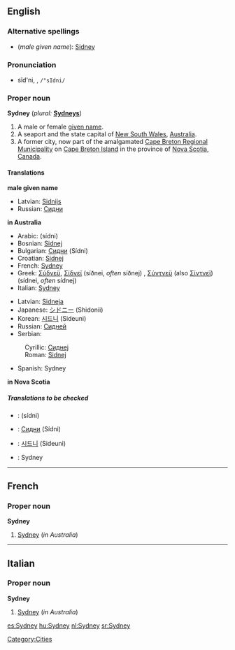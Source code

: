 ==English==

===Alternative spellings===
*(''male given name''): [[Sidney]]

===Pronunciation===
*sĭd'ni, {{IPAchar|/ˈsɪdni/}}, <tt>/"sIdni/</tt>

===Proper noun===
'''Sydney''' (''plural:'' '''[[Sydneys]]''')
 
# A male or female [[given name]].
# A seaport and the state capital of [[New South Wales]], [[Australia]].
# A former city, now part of the amalgamated [[Cape Breton Regional Municipality]] on [[Cape Breton Island]] in the province of [[Nova Scotia]], [[Canada]]. 

====Translations====
'''male given name'''
{{top}}
{{mid}}
*Latvian: [[Sidnijs]] {{m}}
*Russian: [[Сидни]] {{m}}
{{bottom}}

'''in Australia'''
{{top}}
*Arabic: {{ARchar|[[سيدني]] ,[[سدني]]}} (sídni) {{m}}
*Bosnian: [[Sidnej#Bosnian|Sidnej]] {{m}}
*Bulgarian: [[Сидни]] (Sídni) {{m}}
*Croatian: [[Sidnej#Croatian|Sidnej]] {{m}}
*French: [[Sydney#French|Sydney]]
*Greek: [[Σύδνεϋ]], [[Σίδνεϊ]] (síðnei, ''often'' síðnej) {{n}}, [[Σύντνεϋ]] (also [[Σίντνεϊ]]) (sídnei, ''often'' sídnej) {{n}}
*Italian: [[Sydney#Italian|Sydney]] {{f}}
{{mid}}
*Latvian: [[Sidneja]] {{f}}
*Japanese: [[シドニー]] (Shidonii)
*Korean: [[시드니]] (Sideuni)
*Russian: [[Сидней]] {{m}}
*Serbian:
:Cyrillic: [[Сиднеј#Serbian|Сиднеј]] {{m}}
:Roman: [[Sidnej#Serbian|Sidnej]] {{m}}
*Spanish: Sydney {{f}}
{{bottom}}

'''in Nova Scotia'''
{{top}}
{{mid}}
{{bottom}}

=====Translations to be checked=====
<!--Remove this section once all of the translations below have been moved into the tables above.-->
{{checktrans}}
*{{ttbc|Arabic}}: {{ARchar|[[سيدني]] ,[[سدني]]}} (sídni) {{m}}
*{{ttbc|Bulgarian}}: [[Сидни]] (Sídni) {{m}}
*{{ttbc|Korean}}: [[시드니]] (Sideuni)
*{{ttbc|Spanish}}: Sydney {{f}}

----

==French==

===Proper noun===
'''Sydney'''

# [[Sydney#English|Sydney]] (''in Australia'')

----

==Italian==

===Proper noun===
'''Sydney''' {{f}}

# [[Sydney#English|Sydney]] (''in Australia'')

[[Category:Cities]]

[[es:Sydney]]
[[hu:Sydney]]
[[nl:Sydney]]
[[sr:Sydney]]